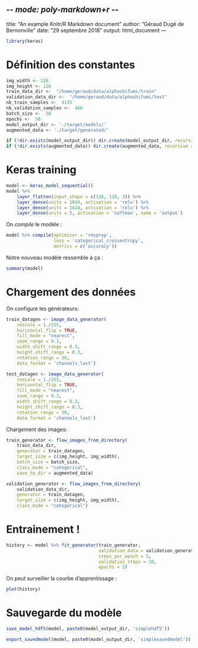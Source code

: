 -*- mode: poly-markdown+r -*-
---
title: "An example Knitr/R Markdown document"
author: "Géraud Dugé de Bernonville"
date: "29 septembre 2018"
output: html_document
---

```r
library(keras)
```

# Définition des constantes

```r
img_width <- 128
img_height <- 128
train_data_dir <-  "/home/geraud/data/alphashifumi/train"
validation_data_dir <-  "/home/geraud/data/alphashifumi/test"
nb_train_samples <-  4125
nb_validation_samples <-  466 
batch_size <-  50
epochs <-  50
model_output_dir <- './target/models/'
augmented_data <- './target/generated/'

if (!dir.exists(model_output_dir)) dir.create(model_output_dir, recursive = TRUE)
if (!dir.exists(augmented_data)) dir.create(augmented_data, recursive = TRUE)
```

# Keras training


```r
model <- keras_model_sequential()
model %>%
    layer_flatten(input_shape = c(128, 128, 3)) %>%
    layer_dense(units = 1024, activation = 'relu') %>%
    layer_dense(units = 1024, activation = 'relu') %>%
    layer_dense(units = 5, activation = 'softmax', name = 'output')
```

On _compile_ le modèle :

```r
model %>% compile(optimizer = 'rmsprop',
                  loss = 'categorical_crossentropy',
                  metrics = c('accuracy'))
```

Notre nouveau modèle ressemble à ça :

```r
summary(model)
```

# Chargement des données

On configure les générateurs:
```r
train_datagen <- image_data_generator(
    rescale = 1./255,
    horizontal_flip = TRUE,
    fill_mode = "nearest",
    zoom_range = 0.3,
    width_shift_range = 0.3,
    height_shift_range = 0.3,
    rotation_range = 30,
    data_format = 'channels_last')

test_datagen <- image_data_generator(
    rescale = 1./255,
    horizontal_flip = TRUE,
    fill_mode = "nearest",
    zoom_range = 0.3,
    width_shift_range = 0.3,
    height_shift_range = 0.3,
    rotation_range = 30,
    data_format = 'channels_last')

```

Chargement des images:

```r
train_generator <- flow_images_from_directory(
    train_data_dir,
    generator = train_datagen,
    target_size = c(img_height, img_width),
    batch_size = batch_size, 
    class_mode = "categorical",
    save_to_dir = augmented_data)

validation_generator <- flow_images_from_directory(
    validation_data_dir,
    generator = train_datagen,
    target_size = c(img_height, img_width),
    class_mode = "categorical")

```

# Entrainement !

```r
history <- model %>% fit_generator(train_generator,
                                   validation_data = validation_generator,
                                   steps_per_epoch = 5,
                                   validation_steps = 10,
                                   epochs = 5)

```

On peut surveiller la courbe d'apprentissage :

```r
plot(history)
```

# Sauvegarde du modèle

```r
save_model_hdf5(model, paste0(model_output_dir, 'simplehdf5'))
```

```r
export_savedmodel(model, paste0(model_output_dir, 'simplesavedmodel'))
```

